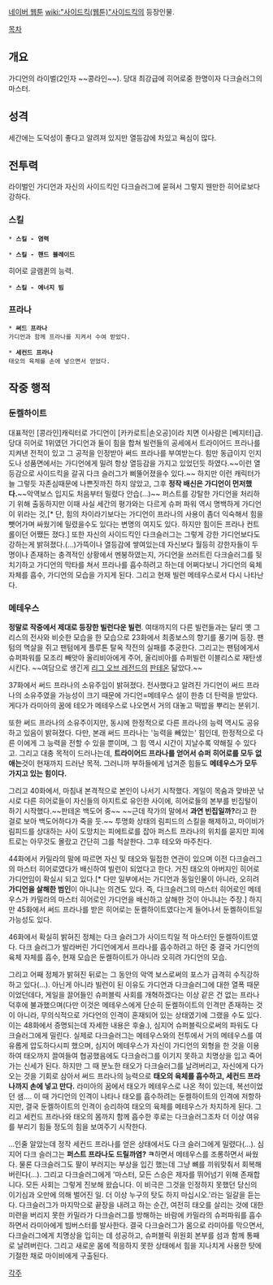 [[네이버 웹툰]] [[wiki:"사이드킥(웹툰)"사이드킥]]의 등장인물.

[[목차]]

== 개요 ==
가디언의 라이벌(2인자 ~~콩라인~~). 당대 최강급에 히어로중 한명이자 다크슬러그의 마스터. 

== 성격 ==
세간에는 도덕성이 좋다고 알려져 있지만 열등감에 차있고 욕심이 많다.

== 전투력 ==
라이벌인 가디언과 자신의 사이드킥인 다크슬러그에 묻혀서 그렇지 웬만한 히어로보다 강하다.

=== 스킬 ===
 * '''스킬 - 염력'''

 * '''스킬 - 핸드 블레이드'''
히어로 글램퀸의 능력.

 * '''스킬 - 에너지 빔'''

=== 프라나 ===
 * '''써드 프라나'''
 가디언과 함께 프라나를 지켜서 수여 받았다.

 * '''세컨드 프라나'''
 태오의 육체를 손에 넣으면서 얻었다.

== 작중 행적 ==
=== 둔켈하이트 ===
대표적인 [콩라인]캐릭터로 가디언이 [카카로트|손오공]이라 치면 이사람은 [베지터]급. 당대 히어로 1위였던 가디언과 둘이 힘을 합쳐 빌런들의 공세에서 트라이어드 프라나를 지켜낸 전적이 있고 그 공적을 인정받아 써드 프라나를 부여받는다. 힘만 동급이지 인지도나 성품면에서는 가디언에게 밀려 항상 열등감을 가지고 있었던듯 하였다.~~이런 열등감으로 사이드킥을 갈궈 다크 슬러그가 삐뚤어졌을수 있다.~~ 하지만 이런 캐릭터가 늘 그렇듯 자존심때문에 나쁜짓까진 하지 않았고, 그후 '''정작 배신은 가디언이 먼저했다.'''~~악역보스 입지도 처음부터 밀렸다 안습(...)~~ 
퍼스트를 강탈한 가디언을 처리하기 위해 출동하지만 이때 사실 세간의 평가와는 다르게 슈퍼 파워 역시 명백하게 가디언이 위라는 것,[* 단, 힘의 차이라기보다는 가디언이 프라나의 사용이 좀더 익숙해서 힘을 뺏어가며 싸웠기에 밀렸을수도 있다는 변명의 여지도 있다. 하지만 힘이든 프라나 컨트롤이던 어쨌든 졌다.] 또한 자신의 사이드킥인 다크슬러그는 그렇게 강한 가디언보다도 강하는게 밝혀졌다.(...)가뜩이나 열등감에 쌓여있는데 자신보다 월등히 강한자들이 두명이나 존재하는 충격적인 상황에서 멘붕하였는지, 가디언을 쓰러트린 다크슬러그를 뒷치기하고 가디언의 막타를 쳐서 프라나를 흡수하려고 하는데 어쩌다보니 가디언의 육체 자체를 흡수, 가디언의 모습을 가지게 된다. 그리고 현재 빌런 메테우스로서 다시 나타난다. 

=== 메테우스 ===
'''정말로 작중에서 제대로 등장한 빌런다운 빌런'''. 여태까지의 다른 빌런들과는 달리 옛 그리스의 전사와 비슷한 모습을 한 모습으로 23화에서 최종보스의 향기를 풍기며 등장. 팬텀의 멱살을 쥐고 팬텀에게 플루톤 탈옥 작전의 실패를 추궁한다. 그리고는 팬텀에게서 슈퍼파워를 모조리 빼앗아 올리비아에게 주어, 올리비아를 슈퍼빌런 이블리스로 재탄생시킨다. ~~여담으로 생긴게 [[리그 오브 레전드]]의 [[판테온]] 닮았다.~~ 


37화에서 써드 프라나의 소유주임이 밝혀졌다. 전사했다고 알려진 가디언이 써드 프라나의 소유주였을 가능성이 크기 때문에 가디언=메테우스 설이 한층 더 탄력을 받았다. 게다가 라미아의 꿈에 테오가 메테우스로 나오면서 거의 대놓고 떡밥을 뿌리는 분위기.

또한 써드 프라나의 소유주이지만, 동시에 한정적으로 다른 프라나의 능력 역시도 공유하고 있음이 밝혀졌다. 다만, 본래 써드 프라나는 '능력을 빼았는' 힘인데, 한정적으로 다른 이에게 그 능력을 전할 수 있을 뿐이며, 그 힘 역시 시간이 지날수록 약해질 수 있다고. 그리고 대충 목적이 드러나는데, '''트라이어드 프라나를 얻어서 슈퍼 히어로를 모두 없애는'''것이 현재까지 드러난 목적. 그러니까 부하들에게 넘겨준 힘들도 '''메테우스가 모두 가지고 있는 힘이다.'''

그리고 40화에서, 마침내 본격적으로 본인이 나서기 시작했다. 게일이 목숨과 맞바꾼 낚시로 다른 히어로들이 자신들의 아지트로 유인한 사이에, 히어로들의 본부를 빈집털이 하기 시작했다.~~판테온 백도어 중~~ ~~근데 작가의 말에서 '''과연 빈집일까?'''라고 한 걸로 보아 백도어하다가 죽을 듯.~~ 투명화 상태의 림피드의 스킬을 해제하고, 마이비가 림피드를 상대하는 사이 도망치는 피에트로를 잡아 퍼스트 프라나의 위치를 묻지만 피에트로는 아무것도 몰랐고 간단히 그를 척살한다. 그후 테오와 마주친다.

44화에서 카밀라의 말에 따르면 자신 및 태오와 밀접한 연관이 있으며 이전 다크슬러그의 마스터 히어로였다가 배신하여 빌런이 되었다고 한다. 거진 태오의 아버지인 히어로 가디언임이 확실시 되고 있다.[* 다만 일부에서는 가디언과 동일인물이 아니라, 오히려 '''가디언을 살해한 범인'''이 아니냐는 의견도 있다. 즉, 다크슬러그의 마스터 히어로인 메테우스가 카밀라의 마스터 히어로인 가디언을 배신하고 살해한 것이 아니냐는 주장.] 하지만 45화에서 써드 프라나를 받은 히어로는 둔켈하이트였다는게 들어나서 둔켈하이트일 가능성도 있다.

46화에서 확실히 밝혀진 정체는 다크 슬러그가 사이드킥일 적 마스터인 둔켈하이트였다. 다크 슬러그가 발라버린 가디언에게서 프라나를 흡수하려고 하던 중 결국 가디언의 육체 자체를 흡수, 현재 모습은 둔켈하이트가 아니라 오히려 가디언의 모습. 

그리고 어째 정체가 밝혀진 뒤로는 그 동안의 악역 보스로써의 포스가 급격히 수직강하하고 있다(...). 아닌게 아니라 빌런이 된 이유도 가디언과 다크슬러그에 대한 열폭 때문이었던데다, 게일을 끌어들인 슈퍼블릭 사회를 개혁하겠다는 이상 같은 건 없는 프라나 덕후에 불과했으며(다만 이것은 메테우스에게 단순히 둔켈하이트의 인격만 존재하는 것이 아니라, 무의식적으로 가다언의 인격이 혼재되어 있는 상태였기에 그랬을 수도 있다. 이는 48화에서 증명되는데 자세한 내용은 후술.), 심지어 슈퍼블릭으로써의 파워도 다크슬러그에게 밀린다. 실제로 다크슬러그는 메테우스와의 전투에서 거의 메테우스를 여유롭게 압도하다시피 했으며, 심지어 메테우스가 자신이 가디언의 외형을 한 것을 이용하여 태오까지 끌여들여 협공했음에도 다크슬러그를 이기지 못하고 치명상을 입고 죽어가는 신세가 된다. 하지만 그 때 분노한 태오가 다크슬러그를 날려버리고, 자신에게 다가오는 것을 기회로 삼아서 써드 프라나의 능력으로 '''태오의 육체를 흡수하고, 세컨드 프라나까지 손에 넣고 만다.''' 라미아의 꿈에서 태오가 메테우스로 나온 적이 있는데, 복선이었던 샘.... 이 때 가디언의 인격이 나타나 태오를 흡수하려는 둔켈하이트의 인격에 저항하지만, 결국 둔켈하이트의 인격이 승리하여 태오의 육체를 메테우스가 차지하게 된다. 그리고 세컨드 프라나와 태오의 몸까지 함께 흡수한 후로는 다크슬러그조차 더 이상 여유를 부리기 힘들 정도의 힘을 보여주기 시작한다.

...인줄 알았는데 정작 세컨드 프라나를 얻은 상태에서도 다크 슬러그에게 밀렸다(...). 심지어 다크 슬러그는 '''퍼스트 프라나도 드릴까염? ㅋ'''하면서 메테우스를 조롱하면서 싸웠다. 물론 다크슬러그도 팔이 부러지는 부상을 입긴 했는데 그냥 뼈를 끼워맞춰서 회복해 버린다(...). 그리고 다크슬러그에게 '마스터, 모든 스승은 제자를 뛰어넘기 위해 존재합니다. 모든 사회는 그렇게 진보해 왔습니다. 이 비극은 그것을 인정하지 못했던 당신의 이기심과 오만에 의해 벌어진 일. 더 이상 누구의 탓도 하지 마십시오.'라는 일갈을 듣는다. 다크슬러그가 마지막으로 끝장을 내려고 하는 순간, 여전히 태오를 살리는 것에 대한 미련을 버리지 못한 카밀라가 다크슬러그를 방해하는 바람에 카밀라의 슈퍼파워를 흡수하면서 라미아에게 빔버스터를 발사한다. 결국 다크슬러그가 몸으로 라미아를 막으면서, 다크슬러그에게 치명상을 입히는 데 성공하고, 슈퍼블릭 위원회 본부를 섬과 함께 통째로 날려버린다. 그리고 새로운 몸에 적응하지 못한 상태에서 힘을 지나치게 사용한 탓에 기절한 채로 마이비에게 구출된다.

[[각주]]
